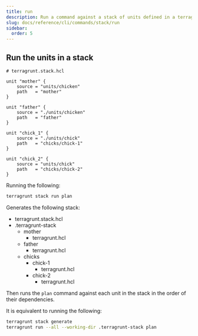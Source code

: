 ```yaml
---
title: run
description: Run a command against a stack of units defined in a terragrunt.stack.hcl file.
slug: docs/reference/cli/commands/stack/run
sidebar:
  order: 5
---
```



<Command name="stack-run">

## Run the units in a stack

```hcl
# terragrunt.stack.hcl

unit "mother" {
	source = "units/chicken"
	path   = "mother"
}

unit "father" {
	source = "./units/chicken"
	path   = "father"
}

unit "chick_1" {
	source = "./units/chick"
	path   = "chicks/chick-1"
}

unit "chick_2" {
	source = "units/chick"
	path   = "chicks/chick-2"
}
```

Running the following:

```bash
terragrunt stack run plan
```

Generates the following stack:

<FileTree>

- terragrunt.stack.hcl
- .terragrunt-stack
  - mother
    - terragrunt.hcl
  - father
    - terragrunt.hcl
  - chicks
    - chick-1
      - terragrunt.hcl
    - chick-2
      - terragrunt.hcl

</FileTree>

Then runs the `plan` command against each unit in the stack in the order of their dependencies.

It is equivalent to running the following:

```bash
terragrunt stack generate
terragrunt run --all --working-dir .terragrunt-stack plan
```

</Command>
